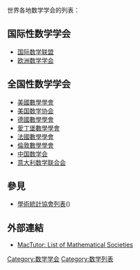 世界各地数学学会的列表：

== 国际性数学学会 ==
*[[国际数学联盟|国际数学联盟]]
*[[欧洲数学学会|欧洲数学学会]]

== 全国性数学学会 ==
*[[美國數學學會|美國數學學會]]
*[[美国数学协会|美国数学协会]]
*[[德國數學學會|德國數學學會]]
*[[愛丁堡數學學會|愛丁堡數學學會]]
*[[法國數學學會|法國數學學會]]
*[[倫敦數學學會|倫敦數學學會]]
*[[中国数学会|中国数学会]]
*[[意大利数学联合会|意大利数学联合会]]

==參見==
*[[學術統計協會列表|學術統計協會列表]]({{lang|en|List of academic statistical associations}})

==外部連結==
*[http://www-groups.dcs.st-and.ac.uk/~history/Societies/alph_list.html MacTutor: List of Mathematical Societies] {{Wayback|url=http://www-groups.dcs.st-and.ac.uk/~history/Societies/alph_list.html |date=20130621084148 }}

{{math-stub}}

[[Category:数学学会|Category:数学学会]]
[[Category:数学列表|Category:数学列表]]